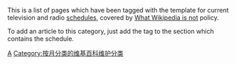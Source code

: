{{Parent monthly clean up category|schedule}}

This is a list of pages which have been tagged with the {{tlx|schedule}} template for current television and radio [[Broadcast_programming|schedule]]s, covered by [[Wikipedia:What_Wikipedia_is_not#Wikipedia_is_not_a_directory|What Wikipedia is not]] policy.

To add an article to this category, just add the tag {{tlp|schedule|date}} to the section which contains the schedule.

[[Category:维基百科条目清理|A]]
[[Category:按月分类的维基百科维护分类|Category:按月分类的维基百科维护分类]]